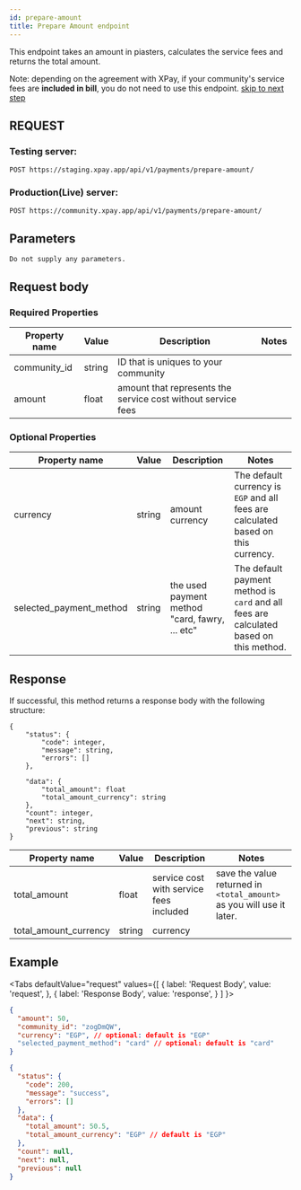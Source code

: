 ```yaml
---
id: prepare-amount
title: Prepare Amount endpoint
---
```



This endpoint takes an amount in piasters, calculates the service fees and returns the total amount.

Note: depending on the agreement with XPay, if your community's service fees are **included in bill**, you do not need to use this endpoint. [skip to next step](pay)

## REQUEST

### Testing server:

```
POST https://staging.xpay.app/api/v1/payments/prepare-amount/
```

### Production(Live) server:

```
POST https://community.xpay.app/api/v1/payments/prepare-amount/
```

## Parameters

    Do not supply any parameters.

## Request body

### Required Properties

| Property name | Value  | Description                                                  | Notes |
| ------------- | ------ | ------------------------------------------------------------ | ----- |
| community_id  | string | ID that is uniques to your community                         |       |
| amount        | float  | amount that represents the service cost without service fees |       |

### Optional Properties

| Property name          | Value   | Description                                        | Notes |
| ---------------------- | ------- | -------------------------------------------------- | ----- |
| currency               | string  | amount currency                                    |The default currency is `EGP` and all fees are calculated based on this currency.|
| selected_payment_method| string  | the used payment method "card, fawry, ... etc"     |The default payment method is `card` and all fees are calculated based on this method.|

## Response

If successful, this method returns a response body with the following structure:

```
{
	"status": {
		"code": integer,
		"message": string,
		"errors": []
	},

	"data": {
		"total_amount": float
		"total_amount_currency": string
	},
	"count": integer,
	"next": string,
	"previous": string
}
```

| Property name         | Value  | Description                             | Notes                                                                 |
| --------------------- | ------ | --------------------------------------- | --------------------------------------------------------------------- |
| total_amount          | float  | service cost with service fees included | save the value returned in `<total_amount>` as you will use it later. |
| total_amount_currency | string | currency                                |                                                                       |

## Example

<Tabs
  defaultValue="request"
  values={[
    { label: 'Request Body', value: 'request', },
    { label: 'Response Body', value: 'response', }  ]
}>
<TabItem value="request">

```json
{
  "amount": 50,
  "community_id": "zogDmQW",
  "currency": "EGP", // optional: default is "EGP"
  "selected_payment_method": "card" // optional: default is "card"
}
```

</TabItem>
<TabItem value="response">

```json
{
  "status": {
    "code": 200,
    "message": "success",
    "errors": []
  },
  "data": {
    "total_amount": 50.5,
    "total_amount_currency": "EGP" // default is "EGP"
  },
  "count": null,
  "next": null,
  "previous": null
}
```

</TabItem>
</Tabs>
